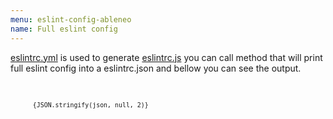 ```yaml
---
menu: eslint-config-ableneo
name: Full eslint config
---
```



[eslintrc.yml](https://github.com/ableneo/tools/blob/master/packages/eslint-config-ableneo/.eslintrc.yml)
is used to generate [eslintrc.js](https://github.com/ableneo/tools/blob/master/packages/eslint-config-ableneo/src/.eslintrc.js)
you can call method that will print full eslint config into a eslintrc.json and bellow you can see the output.

<small>
  <code>
    <pre>
      {JSON.stringify(json, null, 2)}
    </pre>
  </code>
</small>
